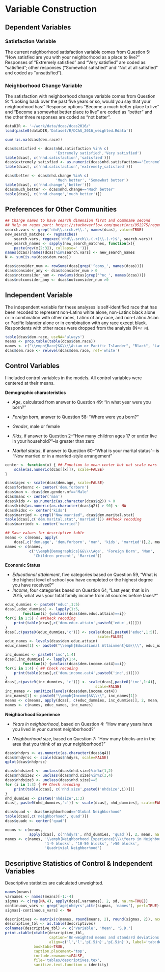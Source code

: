 # Variable Construction 

## Dependent Variables
### Satisfaction Variable
The current neighborhood satisfaction variable comes from Question 5: "How satisfied are you with your neighborhood as a place to live?" Responses of "Extremely satisfied" and "Very satisfied" are coded as "satisfied"; other responses ("Somewhat satisfied" and "Not at all satisfied" and coded as "unsatisfied"). 

### Neighborhood Change Variable
The satisfaction with neighborhood change variable comes from Question 9: "Looking back over the past five years or so, would you say that your neighborhood has:" Response options "Become a much better place to live" and "Become a somewhat better place to live" are coded as "better" and the other three responses are coded as "not better". 

```{r dependent-variables}
dataDIR <- '~/work/data/dcas/dcas2016/'
load(paste0(dataDIR,'Dataset/R/DCAS_2016_weighted.Rdata'))

sum(!is.na(dcas$dem.race))

dcas$satisfied <- dcas$nhd.satisfaction %in% c(
                       'Extremely satisfied','Very satisfied')
table(dcas[, c('nhd.satisfaction','satisfied')])
dcas$extremely_satisfied <- as.numeric(dcas$nhd.satisfaction=='Extremely satisfied')
table(dcas[, c('nhd.satisfaction','extremely_satisfied')])

dcas$better <- dcas$nhd.change %in% c(
                       'Much better', 'Somewhat better')
table(dcas[, c('nhd.change','better')])
dcas$much_better <- dcas$nhd.change=='Much better'
table(dcas[, c('nhd.change','much_better')])
```

## Preferences for Other Communities
```{r rename-commvars}
## Change names to have search dimension first and commname second
## Help on regex part: https://stackoverflow.com/questions/952275/regex-group-capture-in-r-with-multiple-capture-groups
search.vars <- grep('nhd\\.srch.+\\.', names(dcas), value=TRUE)
new_search_matches <- regmatches(
    search.vars, regexec('nhd\\.srch\\.(.+)\\.(.+)$', search.vars))
new_search_names <- sapply(new_search_matches, function(x){
    paste(rev(x[2:3]), collapse='_')})
names(dcas)[names(dcas)%in%search.vars] <- new_search_names
N <- sum(is.na(dcas$dem.race))

dcas$consider_num <- rowSums(dcas[grep('^cons_', names(dcas))])
dcas$consider_any <- dcas$consider_num > 0
dcas$notconsider_num <- rowSums(dcas[grep('^nc_', names(dcas))])
dcas$notconsider_any <- dcas$notconsider_num >0

```
## Independent Variable
The independent variable for these analyses is self-identified race that has been recoded to represent non-Latinx white alone, non-Latinx black alone or in combination with other races, Latinx of any race, and non-Latinx Asian or Pacific Islander alone or in combination with any race except black. Respondents with other races were dropped from the analysis (N=`r N`). 

```{r independent-variables}
table(dcas$dem.race, useNA='always')
means <- prop.table(table(dcas$dem.race))
names <- c("\\emph{Race}&&\\\\Asian or Pacific Islander", "Black", "Latinx", "White")
dcas$dem.race <- relevel(dcas$dem.race, ref='white')
```

## Control Variables
I included control variables in the models. All control variables were centered at their means. 

**Demographic characteristics**

* *Age*, calculated from answer to Question 49: "In what year were you born?"

* *Foreign born*, answer to Question 58: "Where were you born?"

* *Gender*, male or female

* *Kids*, if answer to Question 2--"How many children ages 17 or under live in your household?"--is greater than zero

* *Marital status*, if answer to Question 60--"What is your marital status"-- is "Now married or in a married-style arrangement"

```{r demographic-variables}
center <- function(x) { ## Function to mean-center but not scale vars
    scale(as.numeric(dcas[[x]]), scale=FALSE)
}

dcas$agec <- scale(dcas$dem.age, scale=FALSE)
dcas$forbornc <- center('dem.forborn')
dcas$man <- dcas$dem.gender.mf=='Male'
dcas$manc <- center('man')
dcas$kids <- as.numeric(as.character(dcas$q2)) > 0
dcas$kids[as.numeric(as.character(dcas$q2)) > 90] <- NA
dcas$kidsc <- center('kids')
dcas$married <- grepl("Now married", dcas$dem.marital.stat)
table(dcas[,c('dem.marital.stat','married')]) ##Check recoding
dcas$marriedc <- center('married')

## Save values for descriptive table
means <- c(means, apply(
    dcas[,c('dem.age', 'dem.forborn', 'man', 'kids', 'married')],2, mean, na.rm=TRUE))
names <- c(names, 
           c('\\emph{Demographics}&&\\\\Age', 'Foreign Born', 'Man', 
             'Children present', 'Married'))
```
**Economic Status**

* *Educational attainment*, five categories based on Question 59, "What is the highest level of school you have completed or the highest degree you have received?"
* *Income*, four categories based on Question 64, "Last year, that is in 2015, what was your total family income from all sources before taxes?"

```{r economic-variables}
educ_dummies <- paste0('educ',1:5)
dcas[,educ_dummies] <- lapply(1:5,
        function(i) {unclass(dcas$dem.educ.attain)==i})
for(i in 1:5) { ##Check recoding
    print(table(dcas[,c('dem.educ.attain',paste0('educ',i))]))
}
dcas[,c(paste0(educ_dummies,'c'))] <- scale(dcas[,paste0('educ',1:5)], 
                                          scale=FALSE)
educ_names <- levels(dcas$dem.educ.attain)
educ_names[1] <- paste0("\\emph{Educational Attainment}&&\\\\", educ_names[1])

inc_dummies <- paste0('inc',1:4)
dcas[,inc_dummies] <- lapply(1:4,
        function(i) {unclass(dcas$dem.income.cat4)==i})
for(i in 1:4) { ## Check recoding
    print(table(dcas[,c('dem.income.cat4',paste0('inc',i))]))
}
dcas[,c(paste0(inc_dummies, 'c'))] <- scale(dcas[,paste0('inc',1:4)],
                                         scale=FALSE)
inc_names <- sanitize(levels(dcas$dem.income.cat4))
inc_names[1] <- paste0("\\emph{Income}&&\\\\", inc_names[1])
means <- c(means, apply(dcas[, c(educ_dummies, inc_dummies)], 2, mean, na.rm=TRUE))
names <- c(names, educ_names, inc_names)
```

**Neighborhood Experience**

* *Years in neighborhood*, based on Question 4: "How many years have you lived in your current neighborhood?"

* *Neighborhood size*, based on Question 7: "How many blocks are in the area that you think of as your neighborhood?"

```{r nhood-variables}
dcas$nhdyrs <- as.numeric(as.character(dcas$q4))
dcas$nhdyrsc <- scale(dcas$nhdyrs, scale=FALSE)
qplot(dcas$nhdyrsc)

dcas$nhdsize1 <- unclass(dcas$nhd.size)%in%c(1,2)
dcas$nhdsize2 <- unclass(dcas$nhd.size)%in%c(3,4)
dcas$nhdsize3 <- unclass(dcas$nhd.size)==5
for (i in 1:3) { ## Check recoding
    print(table(dcas[, c('nhd.size',paste0('nhdsize',i))]))
}
nhd_dummies <- paste0('nhdsize',1:3)
dcas[, paste0(nhd_dummies,'c')] <- scale(dcas[, nhd_dummies], scale=FALSE)

dcas$quad <- dcas$neighborhood=='Global Neighborhood'
table(dcas[,c('neighborhood','quad')])
dcas$quadc <- center('quad')

means <- c(means, 
           apply(dcas[, c('nhdyrs', nhd_dummies, 'quad')], 2, mean, na.rm=TRUE))
names <- c(names, '\\emph{Neighborhood Experience}\\\\Years in Neighborhood', 
                  '1-9 blocks', '10-50 blocks', '>50 blocks', 
                  'Quadrivial Neighborhood')
```

## Descriptive Statistics of Control & Independent Variables
Descriptive statistics are calculated unweighted.

```{r descriptives}
names(means)
varnames <- names(means)[-1:-4]
sigmas <- c(rep(NA,4), apply(dcas[,varnames], 2, sd, na.rm=TRUE))
continuous_vars <- grep('age|nhdyrs',attr(sigmas, 'names'), perl=TRUE)
sigmas[-continuous_vars] <- NA

descriptives <- matrix(c(names, round(means, 2), round(sigmas, 2)), ncol=3)
descriptive_tbl <- as.table(descriptives)
colnames(descriptive_tbl) <- c('Variable', 'Mean', 'S.D.')
print.xtable(xtable(descriptive_tbl,
                    caption='Un-weighted means and standard deviations of independent and control variables',
                    align=c('l','l','p{.5in}','p{.5in}'), label='tab:descriptives'),
             booktabs=TRUE,
             caption.placement='top',
             include.rownames=FALSE,
             file='tables/descriptives.tex',
             sanitize.text.function = identity)
```

